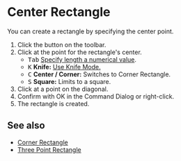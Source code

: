 
# Center Rectangle

<Reference shortcut='' command='Center Rectangle' button='Toolbar' />

You can create a rectangle by specifying the center point.

1. Click the button <ButtonIcon type="button-center-rectangle" /> on the toolbar.
2. Click at the point for the rectangle's center.
   - <kbd>Tab</kbd> [Specify length a numerical value](./sketching-essentials#specify-dimensions-numerically).
   - <kbd>K</kbd> **Knife:** [Use Knife Mode.](./sketching-essentials#use-knife-mode) 
   - <kbd>C</kbd> **Center / Corner:** Switches to Corner Rectangle.
   - <kbd>S</kbd> **Square:** Limits to a square.
3. Click at a point on the diagonal.
4. Confirm with OK in the Command Dialog or right-click.
5. The rectangle is created.

<VideoPlayer fileName="center-rectangle"/>

## See also

- [Corner Rectangle](./corner-rectangle)
- [Three Point Rectangle](./three-point-rectangle)


